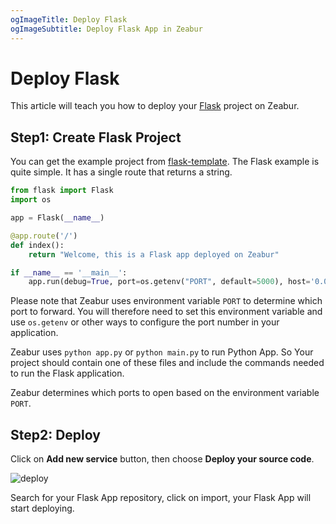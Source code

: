 ```yaml
---
ogImageTitle: Deploy Flask
ogImageSubtitle: Deploy Flask App in Zeabur
---
```


# Deploy Flask

This article will teach you how to deploy your [Flask](https://flask.palletsprojects.com/) project on Zeabur.

## Step1: Create Flask Project

You can get the example project from [flask-template](https://github.com/zeabur/flask-template). The Flask example is quite simple. It has a single route that returns a string.

```python
from flask import Flask
import os

app = Flask(__name__)

@app.route('/')
def index():
    return "Welcome, this is a Flask app deployed on Zeabur"

if __name__ == '__main__':
    app.run(debug=True, port=os.getenv("PORT", default=5000), host='0.0.0.0')
```

Please note that Zeabur uses environment variable `PORT` to determine which port to forward. You will therefore need to set this environment variable and use `os.getenv` or other ways to configure the port number in your application.

Zeabur uses `python app.py` or `python main.py` to run Python App. So Your project should contain one of these files and include the commands needed to run the Flask application.

Zeabur determines which ports to open based on the environment variable `PORT`.

## Step2: Deploy

Click on **Add new service** button, then choose **Deploy your source code**.

![deploy](/deploy/common/select-service.en-US.png)

Search for your Flask App repository, click on import, your Flask App will start deploying.
